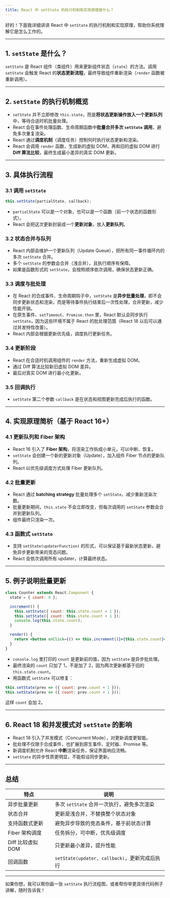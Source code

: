 ```yaml
---
title: React 中 setState 的执行机制和实现原理是什么？
---
```


好的！下面我详细讲讲 React 中 `setState` 的执行机制和实现原理，帮助你系统理解它是怎么工作的。

---

## 1. `setState` 是什么？

`setState` 是 React 组件（类组件）用来更新组件状态（`state`）的方法。调用 `setState` 会触发 React 的**状态更新流程**，最终导致组件重新渲染（`render` 函数被重新调用）。

---

## 2. `setState` 的执行机制概览

* `setState` 并不立即修改 `this.state`，而是**将状态更新操作放入一个更新队列**中，等待合适时机批量处理。
* React 会在事件处理函数、生命周期函数中**批量合并多次 `setState` 调用**，避免多次重复渲染。
* React 通过**调度机制**（调度任务）控制何时执行状态更新和渲染。
* React 会调用 `render` 函数，生成新的虚拟 DOM，再和旧的虚拟 DOM 进行**Diff 算法比较**，最终生成最小差异的真实 DOM 更新。

---

## 3. 具体执行流程

### 3.1 调用 `setState`

```js
this.setState(partialState, callback);
```

* `partialState` 可以是一个对象，也可以是一个函数（前一个状态的函数形式）。
* React 会把这次更新封装成一个**更新对象**，放入**更新队列**。

### 3.2 状态合并与队列

* React 内部会维护一个更新队列（Update Queue），把所有同一事件循环内的多次 `setState` 合并。
* 多个 `setState` 的参数会合并（浅合并），且执行顺序有保障。
* 如果是函数形式的 `setState`，会按照顺序依次调用，确保状态更新正确。

### 3.3 调度与批处理

* 在 React 的合成事件、生命周期钩子中，`setState` 是**异步批量处理**，即不会同步更新状态和渲染，而是等待事件执行结束后一次性处理，合并更新，减少性能开销。
* 在原生事件、`setTimeout`、`Promise.then` 里，React 默认会同步执行 `setState`，因为这些环境不属于 React 的批处理范围（React 18 以后可以通过并发特性改善）。
* React 内部会根据更新优先级，调度执行更新任务。

### 3.4 更新阶段

* React 在合适时机调用组件的 `render` 方法，重新生成虚拟 DOM。
* 通过 Diff 算法比较新旧虚拟 DOM 差异。
* 最后对真实 DOM 进行最小化更新。

### 3.5 回调执行

* `setState` 第二个参数 `callback` 是在状态和视图更新完成后执行的函数。

---

## 4. 实现原理简析（基于 React 16+）

### 4.1 更新队列和 Fiber 架构

* React 16 引入了 **Fiber 架构**，将渲染工作拆成小单元，可以中断、恢复。
* `setState` 会创建一个新的更新对象（Update），加入组件 Fiber 节点的更新队列。
* React 以优先级调度方式处理 Fiber 更新队列。

### 4.2 批量更新

* React 通过 **batching strategy** 批量处理多个 `setState`，减少重新渲染次数。
* 批量更新期间，`this.state` 不会立即改变，但每次调用的 `setState` 参数会合并到更新队列。
* 组件最终只渲染一次。

### 4.3 函数式 `setState`

* 支持 `setState(updaterFunction)` 的形式，可以保证基于最新状态更新，避免异步更新带来的竞态问题。
* React 会依次调用所有 updater，计算最终状态。

---

## 5. 例子说明批量更新

```jsx
class Counter extends React.Component {
  state = { count: 0 };

  increment() {
    this.setState({ count: this.state.count + 1 });
    this.setState({ count: this.state.count + 1 });
    console.log(this.state.count);
  }

  render() {
    return <button onClick={() => this.increment()}>{this.state.count}</button>;
  }
}
```

* `console.log` 里打印的 `count` 是更新前的值，因为 `setState` 是异步批处理。
* 最终渲染的 `count` 只加了 1，不是加了 2，因为两次更新都基于旧的 `this.state.count`。
* 用函数式 `setState` 可以修复：

```jsx
this.setState(prev => ({ count: prev.count + 1 }));
this.setState(prev => ({ count: prev.count + 1 }));
```

这样 `count` 会加 2。

---

## 6. React 18 和并发模式对 `setState` 的影响

* React 18 引入了并发模式（Concurrent Mode），对更新调度更智能。
* 批处理不仅限于合成事件，也扩展到原生事件、定时器、Promise 等。
* 新调度机制允许 React **中断**渲染任务，保证界面响应流畅。
* `setState` 的异步性质更明显，不能假设同步更新。

---

## 总结

| 特点            | 说明                                    |
| ------------- | ------------------------------------- |
| 异步批量更新        | 多次 `setState` 合并一次执行，避免多次渲染           |
| 状态合并          | 更新是浅合并，不替换整个状态对象                      |
| 支持函数式更新       | 避免异步导致的竞态条件，基于前状态计算                   |
| Fiber 架构调度    | 任务拆分，可中断，优先级调度                        |
| Diff 比较虚拟 DOM | 只更新最小差异，提升性能                          |
| 回调函数          | `setState(updater, callback)`，更新完成后执行 |

---

如果你想，我可以帮你画一张 `setState` 执行流程图，或者帮你举更具体代码例子讲解，随时告诉我！
